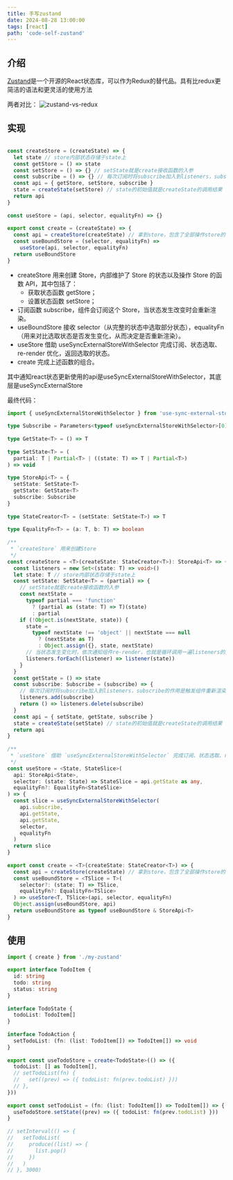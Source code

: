```yaml
---
title: 手写zustand
date: 2024-08-28 13:00:00
tags: [react]
path: 'code-self-zustand'
---
```


## 介绍

[Zustand](https://zustand.docs.pmnd.rs/getting-started/introduction)是一个开源的React状态库，可以作为Redux的替代品。具有比redux更简洁的语法和更灵活的使用方法

两者对比：
![zustand-vs-redux](/blog/zustand_vs_redux.png)

## 实现

```ts

const createStore = (createState) => {
  let state // store内部状态存储于state上
  const getStore = () => state
  const setStore = () => {} // setState就是create接收函数的入参
  const subscribe = () => {} // 每次订阅时将subscribe加入到listeners，subscribe的作用是触发组件重新渲染
  const api = { getStore, setStore, subscribe }
  state = createState(setStore) // state的初始值就是createState的调用结果
  return api
}
 
const useStore = (api, selector, equalityFn) => {}
 
export const create = (createState) => {
  const api = createStore(createState) // 拿到store，包含了全部操作store的方法
  const useBoundStore = (selector, equalityFn) =>
    useStore(api, selector, equalityFn)
  return useBoundStore
}
```

- createStore 用来创建 Store，内部维护了 Store 的状态以及操作 Store 的函数 API，其中包括了：
	- 获取状态函数 getStore；
  - 设置状态函数 setStore；
- 订阅函数 subscribe，组件会订阅这个 Store，当状态发生改变时会重新渲染。
- useBoundStore 接收 selector（从完整的状态中选取部分状态），equalityFn（用来对比选取状态是否发生变化，从而决定是否重新渲染）。
- useStore 借助 useSyncExternalStoreWithSelector 完成订阅、状态选取、re-render 优化，返回选取的状态。
- create 完成上述函数的组合。

其中通知react状态更新使用的api是useSyncExternalStoreWithSelector，其底层是useSyncExternalStore

最终代码：

```ts
import { useSyncExternalStoreWithSelector } from 'use-sync-external-store/with-selector' // 内部是useSyncExternalStore，useSyncExternalStoreWithSelector在其基础上增加了memorized，用selector防止re-render
 
type Subscribe = Parameters<typeof useSyncExternalStoreWithSelector>[0]
 
type GetState<T> = () => T
 
type SetState<T> = (
  partial: T | Partial<T> | ((state: T) => T | Partial<T>)
) => void
 
type StoreApi<T> = {
  setState: SetState<T>
  getState: GetState<T>
  subscribe: Subscribe
}
 
type StateCreator<T> = (setState: SetState<T>) => T
 
type EqualityFn<T> = (a: T, b: T) => boolean
 
/**
 * `createStore` 用来创建Store
 */
const createStore = <T>(createState: StateCreator<T>): StoreApi<T> => {
  const listeners = new Set<(state: T) => void>()
  let state: T // store内部状态存储于state上
  const setState: SetState<T> = (partial) => {
    // setState就是create接收函数的入参
    const nextState =
      typeof partial === 'function'
        ? (partial as (state: T) => T)(state)
        : partial
    if (!Object.is(nextState, state)) {
      state =
        typeof nextState !== 'object' || nextState === null
          ? (nextState as T)
          : Object.assign({}, state, nextState)
      // 当状态发生变化时，依次通知组件re-render，也就是循环调用一遍listeners的所有函数
      listeners.forEach((listener) => listener(state))
    }
  }
  const getState = () => state
  const subscribe: Subscribe = (subscribe) => {
    // 每次订阅时将subscribe加入到listeners，subscribe的作用是触发组件重新渲染
    listeners.add(subscribe)
    return () => listeners.delete(subscribe)
  }
  const api = { setState, getState, subscribe }
  state = createState(setState) // state的初始值就是createState的调用结果
  return api
}
 
/**
 * `useStore` 借助 `useSyncExternalStoreWithSelector` 完成订阅、状态选取、re-render优化，返回选取的状态
 */
const useStore = <State, StateSlice>(
  api: StoreApi<State>,
  selector: (state: State) => StateSlice = api.getState as any,
  equalityFn?: EqualityFn<StateSlice>
) => {
  const slice = useSyncExternalStoreWithSelector(
    api.subscribe,
    api.getState,
    api.getState,
    selector,
    equalityFn
  )
  return slice
}
 
export const create = <T>(createState: StateCreator<T>) => {
  const api = createStore(createState) // 拿到store，包含了全部操作store的方法
  const useBoundStore = <TSlice = T>(
    selector?: (state: T) => TSlice,
    equalityFn?: EqualityFn<TSlice>
  ) => useStore<T, TSlice>(api, selector, equalityFn)
  Object.assign(useBoundStore, api)
  return useBoundStore as typeof useBoundStore & StoreApi<T>
}
```

## 使用

```ts
import { create } from './my-zustand'
 
export interface TodoItem {
  id: string
  todo: string
  status: string
}
 
interface TodoState {
  todoList: TodoItem[]
}
 
interface TodoAction {
  setTodoList: (fn: (list: TodoItem[]) => TodoItem[]) => void
}
 
export const useTodoStore = create<TodoState>(() => ({
  todoList: [] as TodoItem[],
  // setTodoList(fn) {
  //   set((prev) => ({ todoList: fn(prev.todoList) }))
  // },
}))
 
export const setTodoList = (fn: (list: TodoItem[]) => TodoItem[]) => {
  useTodoStore.setState((prev) => ({ todoList: fn(prev.todoList) }))
}
 
// setInterval(() => {
//   setTodoList(
//     produce((list) => {
//       list.pop()
//     })
//   )
// }, 3000)
```
